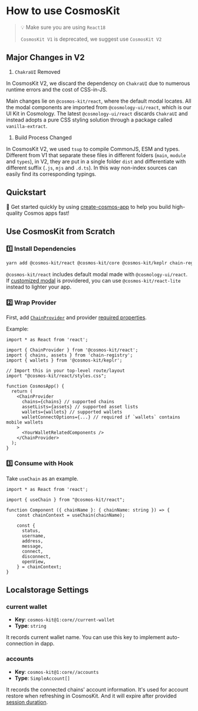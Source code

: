 # How to use CosmosKit

> 💡 Make sure you are using `React18`
>
> `CosmosKit V1` is deprecated, we suggest use `CosmosKit V2`

## Major Changes in V2

1. `ChakraUI` Removed

In CosmosKit V2, we discard the dependency on `ChakraUI` due to numerous runtime errors and the cost of CSS-in-JS.

Main changes lie on `@cosmos-kit/react`, where the default modal locates. All the modal components are imported from `@cosmology-ui/react`, which is our UI Kit in Cosmology. The latest `@cosmology-ui/react` discards `ChakraUI` and instead adopts a pure CSS styling solution through a package called `vanilla-extract`.

1. Build Process Changed

In CosmosKit V2, we used `tsup` to compile CommonJS, ESM and types. Different from V1 that separate these files in different folders (`main`, `module` and `types`), in V2, they are put in a single folder `dist` and differentiate with different suffix (`.js`, `mjs` and `.d.ts`). In this way non-index sources can easily find its corresponding typings.

## Quickstart

🏁 Get started quickly by using [create-cosmos-app](https://github.com/cosmology-tech/create-cosmos-app) to help you build high-quality Cosmos apps fast!

## Use CosmosKit from Scratch

### 1️⃣ Install Dependencies

```sh
yarn add @cosmos-kit/react @cosmos-kit/core @cosmos-kit/keplr chain-registry
```

`@cosmos-kit/react` includes default modal made with `@cosmology-ui/react`. If [customized modal](/provider/chain-provider/#customize-modal-with-walletmodal) is providered, you can use `@cosmos-kit/react-lite` instead to lighter your app.

### 2️⃣ Wrap Provider

First, add [`ChainProvider`](/provider/chain-provider) and provider [required properties](/provider/chain-provider#required-properties).

Example:

```tsx
import * as React from 'react';

import { ChainProvider } from '@cosmos-kit/react';
import { chains, assets } from 'chain-registry';
import { wallets } from '@cosmos-kit/keplr';

// Import this in your top-level route/layout
import "@cosmos-kit/react/styles.css";

function CosmosApp() {
  return (
    <ChainProvider
      chains={chains} // supported chains
      assetLists={assets} // supported asset lists
      wallets={wallets} // supported wallets
      walletConnectOptions={...} // required if `wallets` contains mobile wallets
    >
      <YourWalletRelatedComponents />
    </ChainProvider>
  );
}
```

### 3️⃣ Consume with Hook

Take `useChain` as an example.

```tsx
import * as React from 'react';

import { useChain } from "@cosmos-kit/react";

function Component ({ chainName }: { chainName: string }) => {
    const chainContext = useChain(chainName);

    const {
      status,
      username,
      address,
      message,
      connect,
      disconnect,
      openView,
    } = chainContext;
}
```

## Localstorage Settings

### current wallet

- **Key**: `cosmos-kit@1:core//current-wallet`
- **Type**: `string`

It records current wallet name. You can use this key to implement auto-connection in dapp.

### accounts

- **Key**: `cosmos-kit@1:core//accounts`
- **Type**: `SimpleAccount[]`

It records the connected chains' account information. It's used for account restore when refreshing in CosmosKit. And it will expire after provided [session duration](#sessionoptions).
